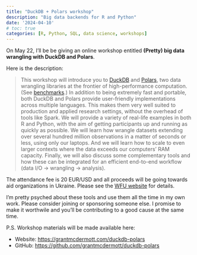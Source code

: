 ```yaml
---
title: "DuckDB + Polars workshop"
description: "Big data backends for R and Python"
date: '2024-04-10'
# toc: true
categories: [R, Python, SQL, data science, workshops]
---
```


On May 22, I'll be be giving an online workshop entitled
**(Pretty) big data wrangling with DuckDB and Polars**.

Here is the description:

> This workshop will introduce you to [DuckDB](https://duckdb.org/) and
[Polars](https://github.com/pola-rs/polars), two data wrangling libraries at the
frontier of high-performance computation. (See
[benchmarks](https://duckdblabs.github.io/db-benchmark/).) In addition to being
extremely fast and portable, both DuckDB and Polars provide user-friendly
implementations across multiple languages. This makes them very well suited to
production and applied research settings, without the overhead of tools like
Spark. We will provide a variety of real-life examples in both R and Python,
with the aim of getting participants up and running as quickly as possible. We
will learn how wrangle datasets extending over several hundred million
observations in a matter of seconds or less, using only our laptops. And we will
learn how to scale to even larger contexts where the data exceeds our computers’
RAM capacity. Finally, we will also discuss some complementary tools and how
these can be integrated for an efficient end-to-end workflow (data I/O ->
wrangling -> analysis).

The attendance fee is 20 EUR/USD and all proceeds will be going towards aid
organizations in Ukraine. Please see the
[WFU website](https://sites.google.com/view/dariia-mykhailyshyna/main/r-workshops-for-ukraine#h.xc2x33lbfxln)
for details.

I'm pretty psyched about these tools and use them all the time in my own work.
Please consider joining or sponsoring someone else. I promise to make it
worthwile and you'll be contributing to a good cause at the same time.

P.S. Workshop materials will be made available here:

- Website: <https://grantmcdermott.com/duckdb-polars>
- GitHub: <https://github.com/grantmcdermott/duckdb-polars>